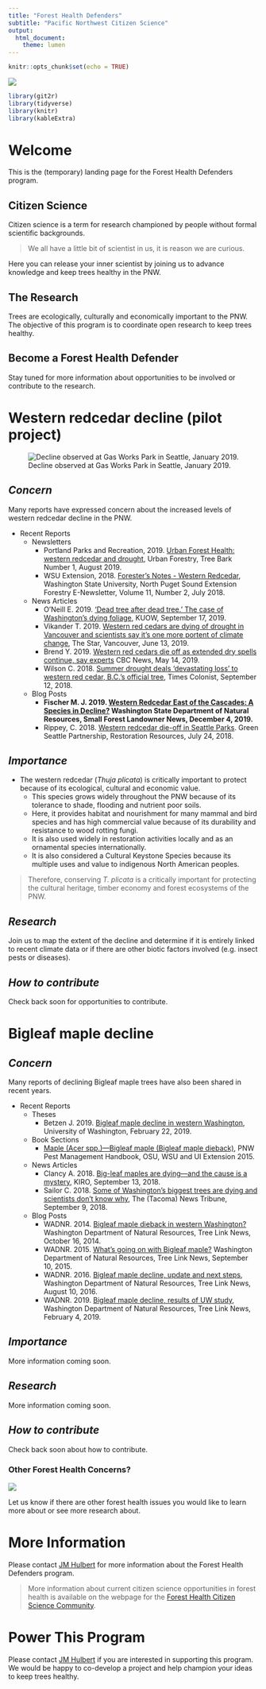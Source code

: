 ```yaml
---
title: "Forest Health Defenders"
subtitle: "Pacific Northwest Citizen Science"
output: 
  html_document:
    theme: lumen
---
```


<!-- Global site tag (gtag.js) - Google Analytics -->
<script async src="https://www.googletagmanager.com/gtag/js?id=UA-44627976-9"></script>
<script>
  window.dataLayer = window.dataLayer || [];
  function gtag(){dataLayer.push(arguments);}
  gtag('js', new Date());

  gtag('config', 'UA-44627976-9');
</script>


```r
knitr::opts_chunk$set(echo = TRUE)
```

![](files/images/PugetSoundCropped.jpg)

```r
library(git2r)
library(tidyverse)
library(knitr)
library(kableExtra)
```

# Welcome
This is the (temporary) landing page for the Forest Health Defenders program. 

## Citizen Science

Citizen science is a term for research championed by people without formal scientific backgrounds. 

>We all have a little bit of scientist in us, it is reason we are curious. 

Here you can release your inner scientist by joining us to advance knowledge and keep trees healthy in the PNW.

## The Research

Trees are ecologically, culturally and economically important to the PNW. The objective of this program is to coordinate open research to keep trees healthy. 

## Become a Forest Health Defender

Stay tuned for more information about opportunities to be involved or contribute to the research. 

# Western redcedar decline (pilot project) {.tabset .tabset-fade}

![Decline observed at Gas Works Park in Seattle, January 2019.](files/images/WesternRedcedarDeclineCropped.jpg)

## *Concern*

Many reports have expressed concern about the increased levels of western redcedar decline in the PNW. 

* Recent Reports
    + Newsletters
        + Portland Parks and Recreation, 2019. [Urban Forest Health: western redcedar and drought](https://t.e2ma.net/webview/8zhozb/bac0681ea11fe0ffea11d10bc67012bd), Urban Forestry, Tree Bark Number 1, August 2019.
        + WSU Extension, 2018. [Forester's Notes - Western Redcedar](http://forestry.wsu.edu/nps/newsletter/2018july/#focus), Washington State University, North Puget Sound Extension Forestry E-Newsletter, Volume 11, Number 2, July 2018.
    + News Articles
        + O'Neill E. 2019. ['Dead tree after dead tree.' The case of Washington's dying foliage](https://kuow.org/stories/dead-tree-after-dead-tree-the-case-of-the-dying-hemlocks-and-cedars-and-maples), KUOW, September 17, 2019.
        + Vikander T. 2019. [Western red cedars are dying of drought in Vancouver and scientists say it’s one more portent of climate change](https://www.thestar.com/vancouver/2019/06/13/western-red-cedars-are-dying-of-drought-in-vancouver-and-scientists-say-its-one-more-portent-of-climate-change.html), The Star, Vancouver, June 13, 2019.
        + Brend Y. 2019. [Western red cedars die off as extended dry spells continue, say experts](https://www.cbc.ca/news/canada/british-columbia/western-red-cedars-death-dry-climate-change-1.5134262) CBC News, May 14, 2019.
        + Wilson C. 2018. [Summer drought deals ‘devastating loss’ to western red cedar, B.C.’s official tree](https://www.timescolonist.com/news/local/summer-drought-deals-devastating-loss-to-western-red-cedar-b-c-s-official-tree-1.23428047), Times Colonist, September 12, 2018.
    + Blog Posts
        + **Fischer M. J. 2019.  [Western Redcedar East of the Cascades: A Species in Decline?](https://sflonews.wordpress.com/2019/12/04/western-redcedar-east-of-the-cascades-a-species-in-decline/) Washington State Department of Natural Resources, Small Forest Landowner News, December 4, 2019.**
        + Rippey, C. 2018.  [Western redcedar die-off in Seattle Parks](https://www.greenseattle.org/western-redcedar-die-off-in-seattle-parks/). Green Seattle Partnership, Restoration Resources, July 24, 2018.
        
## *Importance*

* The western redcedar (*Thuja plicata*) is critically important to protect because of its ecological, cultural and economic value.
    + This species grows widely throughout the PNW because of its tolerance to shade, flooding and nutrient poor soils. 
    + Here, it provides habitat and nourishment for many mammal and bird species and has high commercial value because of its durability and resistance to wood rotting fungi. 
    + It is also used widely in restoration activities locally and as an ornamental species internationally. 
    + It is also considered a Cultural Keystone Species because its multiple uses and value to indigenous North American peoples. 

> Therefore, conserving *T. plicata* is a critically important for protecting the cultural heritage, timber economy and forest ecosystems of the PNW.

## *Research*

Join us to map the extent of the decline and determine if it is entirely linked to recent climate data or if there are other biotic factors involved (e.g. insect pests or diseases).

## *How to contribute*

Check back soon for opportunities to contribute.

#

# Bigleaf maple decline {.tabset .tabset-fade}
## *Concern*

Many reports of declining Bigleaf maple trees have also been shared in recent years. 

* Recent Reports
    + Theses
        + Betzen J. 2019. [Bigleaf maple decline in western Washington](https://digital.lib.washington.edu/researchworks/handle/1773/43386?show=full), University of Washington, February 22, 2019.
    + Book Sections
        + [Maple (Acer spp.)—Bigleaf maple (Bigleaf maple dieback)](https://pnwhandbooks.org/plantdisease/host-disease/maple-acer-spp-bigleaf-maple-decline-bigleaf-maple-dieback), PNW Pest Management Handbook, OSU, WSU and UI Extension 2015. 
    +	News Articles
        + Clancy A. 2018. [Big-leaf maples are dying—and the cause is a mystery](https://www.kiro7.com/news/local/big-leaf-maples-are-dying-and-the-cause-is-amystery/833244890/), KIRO, September 13, 2018.
        +	Sailor C. 2018. [Some of Washington’s biggest trees are dying and scientists don’t know why](https://www-1.thenewstribune.com/news/local/article217606580.html), The (Tacoma) News Tribune, September 9, 2018.
    +	Blog Posts
        +	WADNR. 2014. [Bigleaf maple dieback in western Washington?](https://dnrtreelink.wordpress.com/2014/10/16/bigleaf-maple-dieback-in-western-washington/) Washington Department of Natural Resources, Tree Link News, October 16, 2014.
        +	WADNR. 2015. [What’s going on with Bigleaf maple?](https://dnrtreelink.wordpress.com/2015/09/10/whats-going-on-with-bigleaf-maple/) Washington Department of Natural Resources, Tree Link News, September 10, 2015.
        +	WADNR. 2016. [Bigleaf maple decline, update and next steps](https://dnrtreelink.wordpress.com/2016/08/10/bigleaf-maple-decline-update-and-next-steps/), Washington Department of Natural Resources, Tree Link News, August 10, 2016.
        +	WADNR. 2019. [Bigleaf maple decline, results of UW study](https://dnrtreelink.wordpress.com/2019/02/06/bigleaf-maple-decline-results-of-uw-study/), Washington Department of Natural Resources, Tree Link News, February 4, 2019.

## *Importance*

More information coming soon.

## *Research*

More information coming soon.

## *How to contribute*

Check back soon about how to contribute.

### Other Forest Health Concerns?

![](files/images/RootRotPocketCropped.jpg)

Let us know if there are other forest health issues you would like to learn more about or see more research about. 

##

# More Information
Please contact [JM Hulbert](https://jmhulbert.github.io) for more information about the Forest Health Defenders program. 

> More information about current citizen science opportunities in forest health is available on the webpage for the [Forest Health Citizen Science Community](https://fhcs.page).

# Power This Program
Please contact [JM Hulbert](https://jmhulbert.github.io) if you are interested in supporting this program. We would be happy to co-develop a project and help champion your ideas to keep trees healthy.
